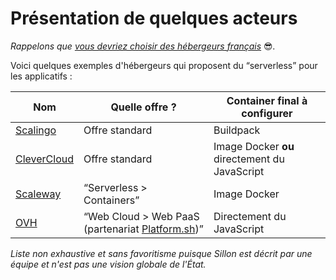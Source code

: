 # Présentation de quelques acteurs

_Rappelons que [vous devriez choisir des hébergeurs français](/docs/sovereignty)_ 😎*.*

Voici quelques exemples d'hébergeurs qui proposent du “serverless” pour les applicatifs :

| **Nom**                                      | **Quelle offre ?**                                                        | **Container final à configurer**              |
| -------------------------------------------- | ------------------------------------------------------------------------- | --------------------------------------------- |
| [Scalingo](https://scalingo.com/)            | Offre standard                                                            | Buildpack                                     |
| [CleverCloud](https://www.clever-cloud.com/) | Offre standard                                                            | Image Docker **ou** directement du JavaScript |
| [Scaleway](https://www.scaleway.com/)        | “Serverless \> Containers”                                                | Image Docker                                  |
| [OVH](https://www.ovhcloud.com/)             | “Web Cloud \> Web PaaS (partenariat [Platform.sh](https://platform.sh/))” | Directement du JavaScript                     |

_Liste non exhaustive et sans favoritisme puisque Sillon est décrit par une équipe et n'est pas une vision globale de l'État._
